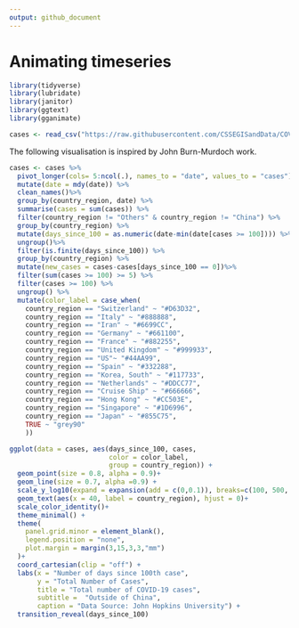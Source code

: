 ```yaml
---
output: github_document
---
```


# Animating timeseries


```r
library(tidyverse)
library(lubridate)
library(janitor)
library(ggtext)
library(gganimate)
```

```r
cases <- read_csv("https://raw.githubusercontent.com/CSSEGISandData/COVID-19/master/csse_covid_19_data/csse_covid_19_time_series/time_series_19-covid-Confirmed.csv")
```
The following visualisation is inspired by John Burn-Murdoch work.

```r
cases <- cases %>%
  pivot_longer(cols= 5:ncol(.), names_to = "date", values_to = "cases")%>% 
  mutate(date = mdy(date)) %>% 
  clean_names()%>% 
  group_by(country_region, date) %>% 
  summarise(cases = sum(cases)) %>% 
  filter(country_region != "Others" & country_region != "China") %>%
  group_by(country_region) %>%
  mutate(days_since_100 = as.numeric(date-min(date[cases >= 100]))) %>%
  ungroup()%>%
  filter(is.finite(days_since_100)) %>% 
  group_by(country_region) %>%
  mutate(new_cases = cases-cases[days_since_100 == 0])%>%
  filter(sum(cases >= 100) >= 5) %>%
  filter(cases >= 100) %>%
  ungroup() %>% 
  mutate(color_label = case_when(
    country_region == "Switzerland" ~ "#D63D32",
    country_region == "Italy" ~ "#888888",
    country_region == "Iran" ~ "#6699CC",
    country_region == "Germany" ~ "#661100",
    country_region == "France" ~ "#882255",
    country_region == "United Kingdom" ~ "#999933",
    country_region == "US"~ "#44AA99",
    country_region == "Spain" ~ "#332288",
    country_region == "Korea, South" ~ "#117733",
    country_region == "Netherlands" ~ "#DDCC77",
    country_region == "Cruise Ship" ~ "#666666",
    country_region == "Hong Kong" ~ "#CC503E",
    country_region == "Singapore" ~ "#1D6996",
    country_region == "Japan" ~ "#855C75",
    TRUE ~ "grey90"
    ))
```




```r

ggplot(data = cases, aes(days_since_100, cases, 
                         color = color_label,
                         group = country_region)) +
  geom_point(size = 0.8, alpha = 0.9)+
  geom_line(size = 0.7, alpha =0.9) +
  scale_y_log10(expand = expansion(add = c(0,0.1)), breaks=c(100, 500, 2000,  10000, 60000)) +
  geom_text(aes(x = 40, label = country_region), hjust = 0)+
  scale_color_identity()+
  theme_minimal() +
  theme(
    panel.grid.minor = element_blank(),
    legend.position = "none",
    plot.margin = margin(3,15,3,3,"mm")
  )+
  coord_cartesian(clip = "off") +
  labs(x = "Number of days since 100th case", 
       y = "Total Number of Cases",
       title = "Total number of COVID-19 cases",
       subtitle =  "Outside of China",
       caption = "Data Source: John Hopkins University") +
  transition_reveal(days_since_100)

```

